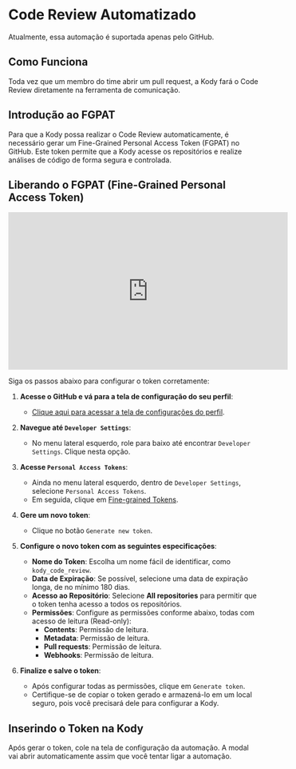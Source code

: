 # Code Review Automatizado

<Note>Atualmente, essa automação é suportada apenas pelo GitHub.</Note>

## Como Funciona
Toda vez que um membro do time abrir um pull request, a Kody fará o Code Review diretamente na ferramenta de comunicação.

## Introdução ao FGPAT
Para que a Kody possa realizar o Code Review automaticamente, é necessário gerar um Fine-Grained Personal Access Token (FGPAT) no GitHub. Este token permite que a Kody acesse os repositórios e realize análises de código de forma segura e controlada.

## Liberando o FGPAT (Fine-Grained Personal Access Token)

<iframe width="560" height="315" src="https://www.youtube.com/embed/LcmTybPdYHE?si=7dEhKeXQg2EZNoFu" title="YouTube video player" frameborder="0" allow="accelerometer; autoplay; clipboard-write; encrypted-media; gyroscope; picture-in-picture; web-share" referrerpolicy="strict-origin-when-cross-origin" allowfullscreen></iframe>

Siga os passos abaixo para configurar o token corretamente:

1. **Acesse o GitHub e vá para a tela de configuração do seu perfil**:
    - [Clique aqui para acessar a tela de configurações do perfil](https://github.com/settings/profile).

2. **Navegue até `Developer Settings`**:
    - No menu lateral esquerdo, role para baixo até encontrar `Developer Settings`. Clique nesta opção.

3. **Acesse `Personal Access Tokens`**:
    - Ainda no menu lateral esquerdo, dentro de `Developer Settings`, selecione `Personal Access Tokens`.
    - Em seguida, clique em [Fine-grained Tokens](https://github.com/settings/tokens?type=beta).

4. **Gere um novo token**:
    - Clique no botão `Generate new token`.

5. **Configure o novo token com as seguintes especificações**:
    - **Nome do Token**: Escolha um nome fácil de identificar, como `kody_code_review`.
    - **Data de Expiração**: Se possível, selecione uma data de expiração longa, de no mínimo 180 dias.
    - **Acesso ao Repositório**: Selecione **All repositories** para permitir que o token tenha acesso a todos os repositórios.
    - **Permissões**: Configure as permissões conforme abaixo, todas com acesso de leitura (Read-only):
        - **Contents**: Permissão de leitura.
        - **Metadata**: Permissão de leitura.
        - **Pull requests**: Permissão de leitura.
        - **Webhooks**: Permissão de leitura.

6. **Finalize e salve o token**:
    - Após configurar todas as permissões, clique em `Generate token`.
    - Certifique-se de copiar o token gerado e armazená-lo em um local seguro, pois você precisará dele para configurar a Kody.

## Inserindo o Token na Kody

Após gerar o token, cole na tela de configuração da automação. A modal vai abrir automaticamente assim que você tentar ligar a automação.